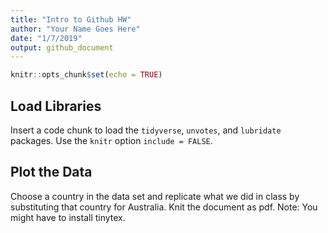 ```yaml
---
title: "Intro to Github HW"
author: "Your Name Goes Here"
date: "1/7/2019"
output: github_document
---
```


```r
knitr::opts_chunk$set(echo = TRUE)
```

## Load Libraries

Insert a code chunk to load the `tidyverse`, `unvotes`, and `lubridate` packages.
Use the `knitr` option `include = FALSE`. 

## Plot the Data

Choose a country in the data set and replicate what we did in class by 
substituting that country for Australia. Knit the document as pdf. Note: You
might have to install tinytex. 
